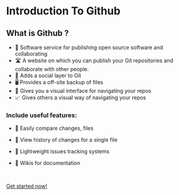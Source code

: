 # Introduction To Github


## What is Github ?

- 📝 Software service for publishing open source software and collaborating
- 🛣 A website on which you can publish your Git repositories and collaborate with other people.
- 📱 Adds a social layer to Git
- 🖥 Provides a off-site backup of files
- 🥇 Gives you a visual interface for navigating your repos
- 📈 Gives others a visual way of navigating your repos

### Include useful features:

- 📄 Easily compare changes, files

- 📑 View history of changes for a single file

- 🍂 Lightweight issues tracking systems

- 📝 Wikis for documentation


<br />

[Get started now!](github/first-steps)
